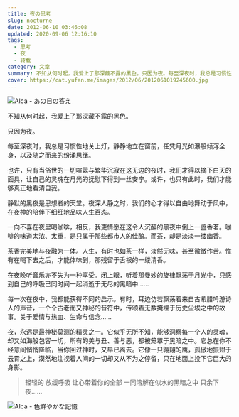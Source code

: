 ```yaml
---
title: 夜の思考
slug: nocturne
date: 2012-06-10 03:46:08
updated: 2020-09-06 12:16:10
tags:
  - 思考
  - 夜
  - 转载
category: 文章
summary: 不知从何时起，我爱上了那深藏不露的黑色。只因为夜。每至深夜时，我总是习惯性地关上灯，静静地立在窗前，任凭月光如瀑般倾泻全身，以及随之而来的纷涌思绪。
cover: https://cat.yufan.me/images/2012/06/2012061019245600.jpg
---
```


![Alca - あの日の答え](https://cat.yufan.me/images/2012/06/2012061019294700.jpg)

<MusicPlayer netease={114024} />

不知从何时起，我爱上了那深藏不露的黑色。

只因为夜。

每至深夜时，我总是习惯性地关上灯，静静地立在窗前，任凭月光如瀑般倾泻全身，以及随之而来的纷涌思绪。

也许，只有当俗世的一切喧嚣与繁华沉寂在这无边的夜时，我们才得以摘下白天的面具，让自己的灵魂在月光的抚慰下得到一丝安宁。或许，也只有此时，我们才能够真正地看清自我。

静默的黑夜是思想者的天堂。夜深人静之时，我们的心才得以自由地舞动于风中，在夜神的陪伴下细细地品味人生百态。

一向不喜在夜里喝咖啡，相反，我更情愿在这令人沉醉的黑夜中倒上一盏香茗。咖啡的味道太浓、太重，是只属于那些都市人的佳酿。而茶，却是淡淡一缕幽香。

茶香完美地与夜融为一体。人生，有时也如茶一样，淡然无味，甚至微微作苦。惟有在喝下去之后，才能体味到，那残留于舌根的一缕清香。

在夜晚听音乐亦不失为一种享受。闭上眼，听着那曼妙的旋律飘荡于月光中，只感到自己的呼吸已同时间一起消逝于无尽的黑暗中……

每一次在夜中，我都能获得不同的启示。有时，耳边仿若飘荡着来自古希腊吟游诗人的声音，一个个古老而又神秘的音符中，传颂着无数掩埋于历史尘埃之中的故事。关于爱情与热血、生命与信念……

夜，永远是最神秘莫测的精灵之一。它似乎无所不知，能够洞察每一个人的灵魂，却又如海般包容一切，所有的美与丑、善与恶，都被笼罩于黑暗之中。它总在你不经意间悄悄降临，当你回过神时，又早已离去。它像一只翱翔的鹰，孤傲地振翅于云霄之上，漠然地注视着人间的一切却又从不为之停留，只在地面上投下它巨大的身影。

> 轻轻的
> 放缓呼吸
> 让心带着你的全部
> 一同溶解在似水的黑暗之中
> 只余下夜……

![Alca - 色鮮やかな記憶](https://cat.yufan.me/images/2012/06/2012061019294200.jpg)
